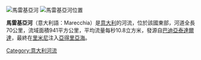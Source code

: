 [[File:Foce_del_fiume_Marecchia_a_Rimini_(2013).jpg|馬雷基亞河]]
[[Image:LocationMarecchiaRiver.png|馬雷基亞河位置]]

'''馬雷基亞河'''（意大利語：Marecchia）是[[意大利|意大利]]的河流，位於該國東部，河道全長70公里，流域面積941平方公里，平均流量每秒10.8立方米，發源自[[巴迪亞泰達爾達|巴迪亞泰達爾達]]，最終在[[里米尼|里米尼]]注入[[亞得里亞海|亞得里亞海]]。

{{coord|44|04|N|12|34|E|display=title|region:IT_type:river_source:GNS-enwiki}}

{{Italy-geo-stub}}
[[Category:意大利河流|Category:意大利河流]]